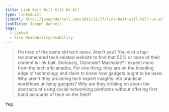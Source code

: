 ```yaml
---
title: Link Bait Will Kill Us All
type: linkedList
linkUrl: http://josephdarnell.com/2011/12/17/link-bait-will-kill-us-all/
linkTitle: Joseph Darnell
tags:
  - Linked
  - Site Readability/Usability
---
```


> I’m tired of the same old tech news. Aren’t you? You visit a top-recommended tech-related website to find that 50% or more of their content is link bait. Seriously, Gizmodo? Mashable? I expect more from the tech aficianados. For one thing, they are on the bleeding edge of technology and claim to know how gadgets ought to be used. Why aren’t they providing tech expert insights into practical workflows utilizing gadgets? Why are they dribling on about the abstracts of using social networking platforms without offering first hand accounts of tech on the field?

Yep.
